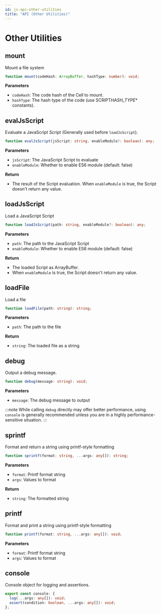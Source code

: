 ```yaml
---
id: js-api-other-utilities
title: "API (Other Utilities)"
---
```



# Other Utilities

## mount

Mount a file system

```ts
function mount(codeHash: ArrayBuffer, hashType: number): void;
```

**Parameters**

- `codeHash`: The code hash of the Cell to mount.
- `hashType`: The hash type of the code (use SCRIPT*HASH_TYPE*\* constants).

## evalJsScript

Evaluate a JavaScript Script (Generally used before `loadJsScript`).

```ts
function evalJsScript(jsScript: string, enableModule?: boolean): any;
```

**Parameters**

- `jsScript`: The JavaScript Script to evaluate
- `enableModule`: Whether to enable ES6 module (default: false)

**Return**

- The result of the Script evaluation. When `enableModule` is true, the Script doesn't return any value.

## loadJsScript

Load a JavaScript Script

```ts
function loadJsScript(path: string, enableModule?: boolean): any;
```

**Parameters**

- `path`: The path to the JavaScript Script
- `enableModule`: Whether to enable ES6 module (default: false)

**Return**

- The loaded Script as ArrayBuffer.
- When `enableModule` is true, the Script doesn't return any value.

## loadFile

Load a file

```ts
function loadFile(path: string): string;
```

**Parameters**

- `path`: The path to the file

**Return**

- `string`: The loaded file as a string

## debug

Output a debug message.

```ts
function debug(message: string): void;
```

**Parameters**

- `message`: The debug message to output

:::note
While calling `debug` directly may offer better performance, using `console` is generally recommended unless you are in a highly performance-sensitive situation.
:::

## sprintf

Format and return a string using printf-style formatting

```ts
function sprintf(format: string, ...args: any[]): string;
```

**Parameters**

- `format`: Printf format string
- `args`: Values to format

**Return**

- `string`: The formatted string

## printf

Format and print a string using printf-style formatting

```ts
function printf(format: string, ...args: any[]): void;
```

**Parameters**

- `format`: Printf format string
- `args`: Values to format

## console

Console object for logging and assertions.

```ts
export const console: {
  log(...args: any[]): void;
  assert(condition: boolean, ...args: any[]): void;
};
```
